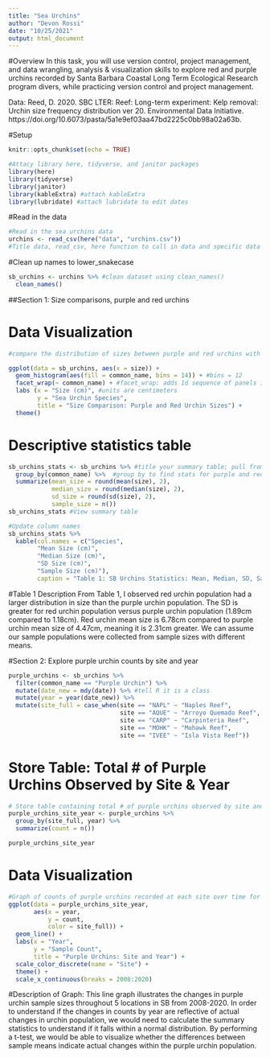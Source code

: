 ```yaml
---
title: "Sea Urchins"
author: "Devon Rossi"
date: "10/25/2021"
output: html_document
---
```

#Overview
In this task, you will use version control, project management, and data wrangling, analysis & visualization skills to explore red and purple urchins recorded by Santa Barbara Coastal Long Term Ecological Research program divers, while practicing version control and project management.

Data: Reed, D. 2020. SBC LTER: Reef: Long-term experiment: Kelp removal: Urchin size frequency distribution ver 20. Environmental Data Initiative. https://doi.org/10.6073/pasta/5a1e9ef03aa47bd2225c0bb98a02a63b. 

#Setup
```r
knitr::opts_chunk$set(echo = TRUE)

#Attacy library here, tidyverse, and janitor packages
library(here)
library(tidyverse)
library(janitor)
library(kableExtra) #attach kableExtra
library(lubridate) #attach lubridate to edit dates

```

#Read in the data
```r
#Read in the sea urchins data
urchins <- read_csv(here("data", "urchins.csv"))
#Title data, read_csv, here function to call in data and specific data set
```
#Clean up names to lower_snakecase
```r
sb_urchins <- urchins %>% #clean dataset using clean_names()
  clean_names()
```


##Section 1: Size comparisons, purple and red urchins 

# Data Visualization
```r
#compare the distribution of sizes between purple and red urchins with a finalized, faceted histogram 

ggplot(data = sb_urchins, aes(x = size)) + 
  geom_histogram(aes(fill = common_name, bins = 14)) + #bins = 12
  facet_wrap(~ common_name) + #facet_wrap: adds 1d sequence of panels into 2d
  labs (x = "Size (cm)", #units are centimeters
        y = "Sea Urchin Species", 
        title = "Size Comparison: Purple and Red Urchin Sizes") +
  theme()
```

# Descriptive statistics table
```r
sb_urchins_stats <- sb_urchins %>% #title your summary table; pull from data set
  group_by(common_name) %>%  #group by to find stats for purple and red urchins (round)
  summarize(mean_size = round(mean(size), 2), 
            median_size = round(median(size), 2),
            sd_size = round(sd(size), 2),
            sample_size = n())
sb_urchins_stats #View summary table

#Update column names
sb_urchins_stats %>% 
  kable(col.names = c("Species",
        "Mean Size (cm)",
        "Median Size (cm)",
        "SD Size (cm)",
        "Sample Size (cm)"),
        caption = "Table 1: SB Urchins Statistics: Mean, Median, SD, Sample Size" )

```

#Table 1 Description
From Table 1, I observed red urchin population had a larger distribution in size than the purple urchin population. The SD is greater for red urchin population versus purple urchin population (1.89cm compared to 1.18cm). Red urchin mean size is 6.78cm compared to purple urchin mean size of 4.47cm, meaning it is 2.31cm greater. We can assume our sample populations were collected from sample sizes with different means. 

   
#Section 2: Explore purple urchin counts by site and year
```r
purple_urchins <- sb_urchins %>% 
  filter(common_name == "Purple Urchin") %>%
  mutate(date_new = mdy(date)) %>% #tell R it is a class
  mutate(year = year(date_new)) %>% 
  mutate(site_full = case_when(site == "NAPL" ~ "Naples Reef",
                               site == "AQUE" ~ "Arroyo Quemado Reef",
                               site == "CARP" ~ "Carpinteria Reef",
                               site == "MOHK" ~ "Mohawk Reef",
                               site == "IVEE" ~ "Isla Vista Reef"))

```

# Store Table: Total # of Purple Urchins Observed by Site & Year
```r
# Store table containing total # of purple urchins observed by site and year
purple_urchins_site_year <- purple_urchins %>% 
  group_by(site_full, year) %>% 
  summarize(count = n())

purple_urchins_site_year

```

# Data Visualization
```r
#Graph of counts of purple urchins recorded at each site over time for years included in study + figure caption
ggplot(data = purple_urchins_site_year,
       aes(x = year,
           y = count,
           color = site_full)) +
  geom_line() +
  labs(x = "Year",
       y = "Sample Count",
       title = "Purple Urchins: Site and Year") +
  scale_color_discrete(name = "Site") +
  theme() +
  scale_x_continuous(breaks = 2008:2020)
```
#Description of Graph:
This line graph illustrates the changes in purple urchin sample sizes throughout 5 locations in SB from 2008-2020. In order to understand if the changes in counts by year are reflective of actual changes in urchin population, we would need to calculate the summary statistics to understand if it falls within a normal distribution. By performing a t-test, we would be able to visualize whether the differences between sample means indicate actual changes within the purple urchin population.
